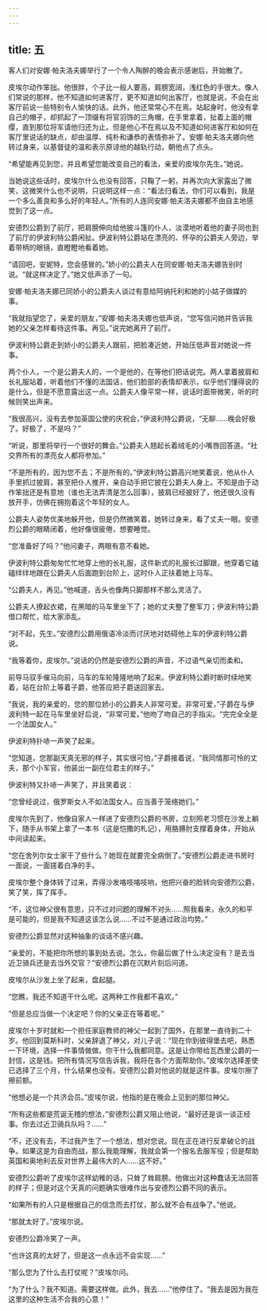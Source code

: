 ```yaml
---
---
---
```

title: 五
---




客人们对安娜·帕夫洛夫娜举行了一个令人陶醉的晚会表示感谢后，开始散了。

皮埃尔动作笨拙。他很胖，个子比一般人要高，肩膀宽阔，浅红色的手很大。像人们常说的那样，他不知道如何进客厅，更不知道如何出客厅，也就是说，不会在出客厅前说一些特别令人愉快的话。此外，他还常常心不在焉。站起身时，他没有拿自己的帽子，却抓起了一顶缀有将官羽饰的三角帽，在手里拿着，扯着上面的帽缨，直到那位将军请他归还为止。但是他心不在焉以及不知道如何进客厅和如何在客厅里说话的缺点，却由温厚、纯朴和谦恭的表情弥补了。安娜·帕夫洛夫娜向他转过身来，以基督徒的温和表示原谅他的越轨行动，朝他点了点头。

“希望能再见到您，并且希望您能改变自己的看法，亲爱的皮埃尔先生。”她说。

当她说这些话时，皮埃尔什么也没有回答，只鞠了一躬，并再次向大家露出了微笑，这微笑什么也不说明，只说明这样一点：“看法归看法，你们可以看到，我是一个多么善良和多么好的年轻人。”所有的人连同安娜·帕夫洛夫娜都不由自主地感觉到了这一点。

安德烈公爵到了前厅，把肩膀伸向给他披斗篷的仆人，淡漠地听着他的妻子同也到了前厅的伊波利特公爵闲扯。伊波利特公爵站在漂亮的、怀孕的公爵夫人旁边，举着带柄的眼镜，直瞪瞪地看着她。

“请回吧，安妮特，您会感冒的。”娇小的公爵夫人在同安娜·帕夫洛夫娜告别时说。“就这样决定了。”她又低声添了一句。

安娜·帕夫洛夫娜已同娇小的公爵夫人谈过有意给阿纳托利和她的小姑子做媒的事。

“我就指望您了，亲爱的朋友，”安娜·帕夫洛夫娜也低声说，“您写信问她并告诉我她的父亲怎样看待这件事。再见。”说完她离开了前厅。

伊波利特公爵走到娇小的公爵夫人跟前，把脸凑近她，开始压低声音对她说一件事。

两个仆人，一个是公爵夫人的，一个是他的，在等他们把话说完。两人拿着披肩和长礼服站着，听着他们不懂的法国话，他们脸部的表情却表示，似乎他们懂得说的是什么，但是不愿意露出这一点。公爵夫人像平常一样，说话时面带微笑，听的时候则笑出声来。

“我很高兴，没有去参加英国公使的庆祝会，”伊波利特公爵说，“无聊……晚会好极了。好极了，不是吗？”

“听说，那里将举行一个很好的舞会。”公爵夫人翘起长着绒毛的小嘴唇回答道。“社交界所有的漂亮女人都将参加。”

“不是所有的，因为您不去；不是所有的。”伊波利特公爵高兴地笑着说，他从仆人手里抓过披肩，甚至把仆人推开，亲自动手把它披在公爵夫人身上。不知是由于动作笨拙还是有意地（谁也无法弄清是怎么回事），披肩已经披好了，他还很久没有放开手，仿佛在拥抱着这个年轻的女人。

公爵夫人姿势优美地躲开他，但是仍然微笑着，她转过身来，看了丈夫一眼。安德烈公爵的眼睛闭着，他好像很疲倦，想要睡觉。

“您准备好了吗？”他问妻子，两眼有意不看她。

伊波利特公爵匆匆忙忙地穿上他的长礼服，这件新式的礼服长过脚跟，他穿着它磕磕绊绊地跟在公爵夫人后面跑到台阶上，这时仆人正扶着她上马车。

“公爵夫人，再见。”他喊道，舌头也像两只脚那样不那么灵活了。

公爵夫人撩起衣裙，在黑暗的马车里坐下了；她的丈夫整了整军刀；伊波利特公爵借口帮忙，给大家添乱。

“对不起，先生。”安德烈公爵用俄语冷淡而讨厌地对妨碍他上车的伊波利特公爵说。

“我等着你，皮埃尔。”说话的仍然是安德烈公爵的声音，不过语气亲切而柔和。

前导马驭手催马向前，马车的车轮隆隆地响了起来。伊波利特公爵时断时续地笑着，站在台阶上等着子爵，他答应把子爵送回家去。

“我说，我的亲爱的，您的那位娇小的公爵夫人非常可爱。非常可爱，”子爵在与伊波利特一起在马车里坐好后说，“非常可爱。”他吻了吻自己的手指尖。“完完全全是一个法国女人。”

伊波利特扑哧一声笑了起来。

“您知道，您那副天真无邪的样子，其实很可怕，”子爵接着说，“我同情那可怜的丈夫，那个小军官，他装出一副在位君主的样子。”

伊波利特又扑哧一声笑了，并且笑着说：

“您曾经说过，俄罗斯女人不如法国女人。应当善于笼络她们。”

皮埃尔先到了，他像自家人一样进了安德烈公爵的书房，立刻照老习惯在沙发上躺下，随手从书架上拿了一本书（这是恺撒的札记），用胳膊肘支撑着身体，开始从中间读起来。

“您在舍列尔女士家干了些什么？她现在就要完全病倒了。”安德烈公爵走进书房时一面说，一面搓着白净的手。

皮埃尔整个身体转了过来，弄得沙发咯吱咯吱响，他把兴奋的脸转向安德烈公爵，笑了笑，挥了挥手。

“不，这位神父很有意思，只不过对问题的理解不对头……照我看来，永久的和平是可能的，但是我不知道这该怎么说……不过不是通过政治均势。”

安德烈公爵显然对这种抽象的谈话不感兴趣。

“亲爱的，不能把你所想的事到处去说。怎么，你最后做了什么决定没有？是去当近卫骑兵还是去当外交官？”安德烈公爵在沉默片刻后问道。

皮埃尔从沙发上坐了起来，盘起腿。

“您瞧，我还不知道干什么呢。这两种工作我都不喜欢。”

“但是总应当做一个决定吧？你的父亲正在等着呢。”

皮埃尔十岁时就和一个担任家庭教师的神父一起到了国外，在那里一直待到二十岁。他回到莫斯科时，父亲辞退了神父，对儿子说：“现在你到彼得堡去吧，熟悉一下环境，选择一件事情做做。你干什么我都同意。这是让你带给瓦西里公爵的一封信，这是钱。把所有情况写信告诉我，我将在各个方面帮助你。”皮埃尔选择差使已选择了三个月，什么结果也没有。安德烈公爵对他说的就是这件事。皮埃尔擦了擦前额。

“他想必是一个共济会员。”皮埃尔说，他指的是在晚会上见到的那位神父。

“所有这些都是荒诞无稽的想法，”安德烈公爵又阻止他说，“最好还是谈一谈正经事。你去过近卫骑兵队吗？……”

“不，还没有去，不过我产生了一个想法，想对您说。现在正在进行反拿破仑的战争。如果这是为自由而战，那么我能理解，我就会第一个报名去服军役；但是帮助英国和奥地利去反对世界上最伟大的人……这不好。”

安德烈公爵听了皮埃尔这样幼稚的话，只耸了耸肩膀。他做出对这种蠢话无法回答的样子；但是对这个天真的问题确实很难作出与安德烈公爵不同的表示。

“如果所有的人只是根据自己的信念而去打仗，那么就不会有战争了。”他说。

“那就太好了。”皮埃尔说。

安德烈公爵冷笑了一声。

“也许这真的太好了，但是这一点永远不会实现……”

“那么您为了什么去打仗呢？”皮埃尔问。

“为了什么？我不知道。需要这样做。此外，我去……”他停住了。“我去是因为我在这里的这种生活不合我的心意！”